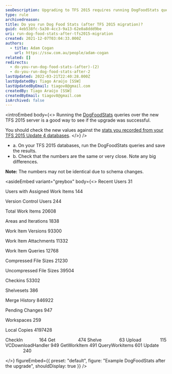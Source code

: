 ```yaml
---
seoDescription: Upgrading to TFS 2015 requires running DogFoodStats queries to verify a successful migration.
type: rule
archivedreason:
title: Do you run Dog Food Stats (after TFS 2015 migration)?
guid: 4eb538fc-5a30-4cc3-9a13-62e0a8ddd9be
uri: run-dog-food-stats-after-tfs2015-migration
created: 2021-12-07T03:04:33.000Z
authors:
  - title: Adam Cogan
    url: https://ssw.com.au/people/adam-cogan
related: []
redirects:
  - do-you-run-dog-food-stats-(after)-(2)
  - do-you-run-dog-food-stats-after-2
lastUpdated: 2022-03-21T22:40:28.000Z
lastUpdatedBy: Tiago Araújo [SSW]
lastUpdatedByEmail: tiagov8@gmail.com
createdBy: Tiago Araújo [SSW]
createdByEmail: tiagov8@gmail.com
isArchived: false
---
```


<introEmbed
  body={<>
Running the [DogFoodStats](https://devblogs.microsoft.com/bharry/team-foundation-dogfood-stats/?WT.mc_id=DOP-MVP-33518) queries over the new TFS 2015 server is a good way to see if the upgrade was successful.

You should check the new values against the [stats you recorded from your TFS 2015 Update 4 databases](/run-your-dog-food-stats-before-tfs2015-migration).
  </>}
/>
* a. On your TFS 2015 databases, run the DogFoodStats queries and save the results.
* b. Check that the numbers are the same or very close. Note any big differences.

**Note:** The numbers may not be identical due to schema changes.

<asideEmbed
  variant="greybox"
  body={<>
    Recent Users
31

Users with Assigned Work Items
144

Version Control Users
244

Total Work Items
20608

Areas and Iterations
1838

Work Item Versions
93300

Work Item Attachments
11332

Work Item Queries
12768

Compressed File Sizes
21230

Uncompressed File Sizes
39504

Checkins
53302

Shelvesets
386

Merge History
846922

Pending Changes
947

Workspaces
259

Local Copies
4197428

CheckIn             164
Get                  474
Shelve              63
Upload               115
VCDownloadHandler 949
GetWorkItem 491
QueryWorkitems 601
Update               240

  </>}
  figureEmbed={{
    preset: "default",
    figure: "Example DogFoodStats after the upgrade",
    shouldDisplay: true
  }}
/>
